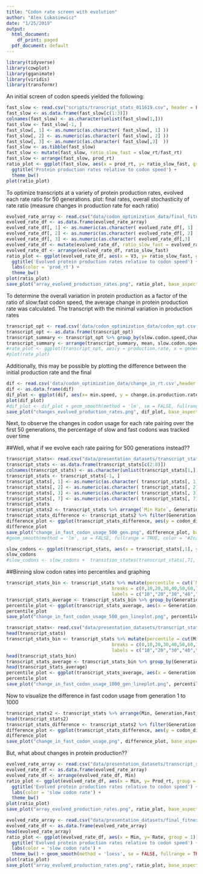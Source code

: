 ```yaml
---
title: "Codon rate screen with evolution"
author: "Alex Lukasiewicz"
date: "1/25/2019"
output:
  html_document:
    df_print: paged
  pdf_document: default
---
```


```r
library(tidyverse)
library(cowplot)
library(gganimate)
library(viridis)
library(transformr)
```

An initial screen of codon speeds yielded the following:
```r
fast_slow <- read.csv("scripts/transcript_stats_011619.csv", header = FALSE)
fast_slow <- as.data.frame(fast_slow[c(1:3)])
colnames(fast_slow) <- as.character(unlist(fast_slow[1,]))
fast_slow <- fast_slow[-1, ]
fast_slow[, 1] <- as.numeric(as.character( fast_slow[, 1] ))
fast_slow[, 2] <- as.numeric(as.character( fast_slow[, 2] ))
fast_slow[, 3] <- as.numeric(as.character( fast_slow[,3]  ))
fast_slow <- as.tibble(fast_slow)
fast_slow <- mutate(fast_slow, ratio_slow_fast = slow_rt/fast_rt)
fast_slow <- arrange(fast_slow, prod_rt)
ratio_plot <- ggplot(fast_slow, aes(x = prod_rt, y= ratio_slow_fast, group = 1)) + geom_point(aes(colour = prod_rt)) + scale_color_viridis() + ylab('ratio of slow to fast codon speed') + xlab('production rate') + theme(legend.position = 'none') +
  ggtitle('Protein production rates relative to codon speed') +
  theme_bw()
plot(ratio_plot)
```

To optimize transcripts at a variety of protein production rates, evolved each rate ratio for 50 generations. plot: final rates, overall stochasticity of rate ratio (measure changes in production rate for each ratio)
```r
evolved_rate_array <- read.csv("data/codon_optimization_data/final_fitness_all.csv", header = FALSE)
evolved_rate_df <- as.data.frame(evolved_rate_array)
evolved_rate_df[, 1] <- as.numeric(as.character( evolved_rate_df[, 1] ))
evolved_rate_df[, 2] <- as.numeric(as.character( evolved_rate_df[, 2] ))
evolved_rate_df[, 3] <- as.numeric(as.character( evolved_rate_df[,3]  ))
evolved_rate_df <- mutate(evolved_rate_df, ratio_slow_fast = evolved_rate_df$V1/evolved_rate_df$V2)
evolved_rate_df <- arrange(evolved_rate_df, ratio_slow_fast)
ratio_plot <- ggplot(evolved_rate_df, aes(x = V3, y= ratio_slow_fast, group = 1)) + geom_point(aes(colour = V3)) + scale_color_viridis() + ylab('ratio of slow to fast codon speed') + xlab('production rate') + theme(legend.position = 'none') +
  ggtitle('Evolved protein production rates relative to codon speed') + 
  labs(color = 'prod_rt') +
  theme_bw()
plot(ratio_plot)
save_plot("array_evolved_production_rates.png", ratio_plot, base_aspect_ratio = 1.3)
```

To determine the overall variation in protein production as a factor of the ratio of slow:fast codon speed, the average change in protein production rate was calculated. The transcript with the minimal variation in production rates 

```r
transcript_opt <- read.csv('data/codon_optimization_data/codon_opt.csv', header = TRUE)
transcript_opt <- as.data.frame(transcript_opt)
transcript_summary <- transcript_opt %>% group_by(slow.codon.speed,change.in.production.rate) %>% summarise(mean = mean(change.in.production.rate), sd = sd(change.in.production.rate))
transcript_summary <- arrange(transcript_summary, mean, slow.codon.speed)
#rate_plot <- ggplot(transcript_opt, aes(y = production.rate, x = generation, group = slow.codon.speed)) + geom_line(aes(colour = slow.codon.speed))
#plot(rate_plot)
```

Additionally, this may be possible by plotting the difference between the initial production rate and the final 

```r
dif <- read.csv('data/codon_optimization_data/change_in_rt.csv',header = TRUE)
dif <- as.data.frame(dif)
dif_plot <- ggplot(dif, aes(x= min.speed, y = change.in.production.rate, group = 1)) + geom_point(aes(color = min.speed)) + scale_color_viridis() + xlab('slow codon speed') + ylab('change in rate from generations 1 to 50') + theme(legend.position = 'none') + ggtitle('Overall changes in production rate') + labs(color = 'slow codon speed') + theme_bw()
plot(dif_plot)
#dif_plot <- dif_plot + geom_smooth(method = 'lm', se = FALSE, fullrange = TRUE, color = '#2ca25f') 
save_plot("changes_evolved_production_rates.png", dif_plot, base_aspect_ratio = 1.3)

```

Next, to observe the changes in codon usage for each rate pairing over the first 50 generations, the percentage of slow and fast codons was tracked over time

##Well, what if we evolve each rate pairing for 500 generations instead??

```r
transcript_stats<- read.csv("data/presentation_datasets/transcript_stats_500_gen.csv", header = FALSE, strip.white = TRUE)
transcript_stats <- as.data.frame(transcript_stats[c(2:8)])
colnames(transcript_stats) <- as.character(unlist(transcript_stats[1,]))
transcript_stats <- transcript_stats[-1, ]
transcript_stats[, 1] <- as.numeric(as.character( transcript_stats[, 1] ))
transcript_stats[, 2] <- as.numeric(as.character( transcript_stats[, 2] ))
transcript_stats[, 3] <- as.numeric(as.character( transcript_stats[, 3] ))
transcript_stats[, 7] <- as.numeric(as.character( transcript_stats[, 7] ))
transcript_stats
transcript_stats2 <- transcript_stats %>% arrange(`Min Rate`, Generation,Pct_fast) %>% group_by(`Min Rate`) %>% mutate(codon_dif = last(Pct_fast)- Pct_fast)
transcript_stats_difference <- transcript_stats2 %>% filter(Generation == 0) %>% arrange(`Min Rate`)
difference_plot <- ggplot(transcript_stats_difference, aes(y = codon_dif, x = `Min Rate`, group = 1)) + geom_point(aes(colour = `Min Rate`)) + scale_color_viridis() + labs(title = 'Change in fast codon usage over 500 generations', x = 'slow codon rate',  y = '∆ Fast Codons in Transcript', color = 'slow codon rate' ) + geom_hline(yintercept=0, linetype="dashed", color = "black") + theme_bw() 
difference_plot
save_plot("change_in_fast_codon_usage_500_gen.png", difference_plot, base_aspect_ratio = 1.3)
#geom_smooth(method = 'lm', se = FALSE, fullrange = TRUE, color = '#2ca25f', size = 0.5) + 
```

```r
slow_codons <- ggplot(transcript_stats, aes(x = transcript_stats[,1], y= transcript_stats[,3], group = transcript_stats[,7])) + geom_line(aes(colour = transcript_stats[,7])) + labs(title = 'changes in fast codon usage over 500 generations', x = 'generations',  y = '% fast codons', color = 'slow codon rate' ) + theme_bw() 
slow_codons 
#slow_codons <- slow_codons +  transition_states(transcript_stats[,7], state_length = 1, wrap = TRUE)
```


##Binning slow codon rates into percentiles and graphing 

```r
transcript_stats_bin <- transcript_stats %>% mutate(percentile = cut(`Min Rate`, 
                                       breaks = c(0,10,20,30,40,50,60,70,80,90,100), 
                                       labels = c("10","20","30","40","50","60","70","80","90","100")))
transcript_stats_average <- transcript_stats_bin %>% group_by(Generation,percentile) %>% summarize(mean = mean(Pct_fast), sd= sd(Pct_fast))
percentile_plot <- ggplot(transcript_stats_average, aes(x = Generation, y= mean, group = percentile)) + geom_line(aes(color = percentile)) + scale_color_viridis_d() + labs(title = 'changes in fast codon usage over 500 generations', x = 'generations',  y = '% fast codons in transcript', color = 'binned slow codon rate' ) + theme_bw()
percentile_plot
save_plot("change_in_fast_codon_usage_500_gen_lineplot.png", percentile_plot, base_aspect_ratio = 1.3)

```

```r
transcript_stats<- read.csv("data/presentation_datasets/transcript_stats_all_new.csv", header = TRUE)
head(transcript_stats)
transcript_stats_bin <- transcript_stats %>% mutate(percentile = cut(Min, 
                                       breaks = c(0,10,20,30,40,50,60,70,80,90,100), 
                                       labels = c("10","20","30","40","50","60","70","80","90","100")))
head(transcript_stats_bin)
transcript_stats_average <- transcript_stats_bin %>% group_by(Generation,percentile) %>% summarize(mean = mean(Fast_Count), sd= sd(Fast_Count))
head(transcript_stats_average)
percentile_plot <- ggplot(transcript_stats_average, aes(x = Generation, y= mean, group = percentile)) + geom_line(aes(color = percentile)) + scale_color_viridis_d() + labs(title = 'changes in fast codon usage over 1000 generations', x = 'generations',  y = 'fast codons in transcript', color = 'binned slow codon rate' ) + theme_bw()
percentile_plot
save_plot("change_in_fast_codon_usage_1000_gen_lineplot.png", percentile_plot, base_aspect_ratio = 2.0)

```

Now to visualize the difference in fast codon usage from generation 1 to 1000

```r
transcript_stats2 <- transcript_stats %>% arrange(Min, Generation,Fast_Count) %>% group_by(Min) %>% mutate(codon_dif = last(Fast_Count)- Fast_Count)
head(transcript_stats2)
transcript_stats_difference <- transcript_stats2 %>% filter(Generation == 0) %>% arrange(Min)
difference_plot <- ggplot(transcript_stats_difference, aes(y = codon_dif, x = Min, group = 1)) + geom_point(aes(colour = Min)) + scale_color_viridis() + labs(title = 'Change in fast codon usage over 1000 generations', x = 'slow codon rate',  y = '∆ Fast Codons in Transcript', color = 'slow codon rate' ) + geom_hline(yintercept=0, linetype="dashed", color = "black") + theme_bw() 
difference_plot
save_plot("change_in_fast_codon_usage.png", difference_plot, base_aspect_ratio = 1.3)

```
But, what about changes in protein production??

```r
evolved_rate_array <- read.csv("data/presentation_datasets/transcript_stats_all_new.csv", header = TRUE)
evolved_rate_df <- as.data.frame(evolved_rate_array)
evolved_rate_df <- arrange(evolved_rate_df, Min)
ratio_plot <- ggplot(evolved_rate_df, aes(x = Min, y= Prod_rt, group = 1)) + geom_point(aes(colour = Min)) + scale_color_viridis() + ylab('production rate') + xlab('slow codon rate') + theme(legend.position = 'none') +
  ggtitle('Evolved protein production rates relative to codon speed') + 
  labs(color = 'slow codon rate') +
  theme_bw()
plot(ratio_plot)
save_plot("array_evolved_production_rates.png", ratio_plot, base_aspect_ratio = 1.3)

```


```r
evolved_rate_array <- read.csv("data/presentation_datasets/final_fitness_1000_gen.csv", header = TRUE)
evolved_rate_df <- as.data.frame(evolved_rate_array)
head(evolved_rate_array)
ratio_plot <- ggplot(evolved_rate_df, aes(x = Min, y= Rate, group = 1)) + geom_point(aes(colour = Min)) + scale_color_viridis() + ylab('protein production rate') + xlab('slow codon rate') + theme(legend.position = 'none') +
  ggtitle('Evolved protein production rates relative to codon speed') + 
  labs(color = 'slow codon rate') +
  theme_bw() + geom_smooth(method = 'loess', se = FALSE, fullrange = TRUE, color = '#2ca25f', size = 0.5)
plot(ratio_plot)
save_plot("array_evolved_production_rates.png", ratio_plot, base_aspect_ratio = 1.3)

```